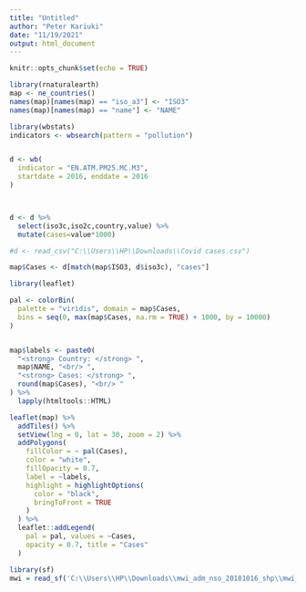 ```yaml
---
title: "Untitled"
author: "Peter Kariuki"
date: "11/19/2021"
output: html_document
---
```


```r
knitr::opts_chunk$set(echo = TRUE)
```


```r
library(rnaturalearth)
map <- ne_countries()
names(map)[names(map) == "iso_a3"] <- "ISO3"
names(map)[names(map) == "name"] <- "NAME"

library(wbstats)
indicators <- wbsearch(pattern = "pollution")


d <- wb(
  indicator = "EN.ATM.PM25.MC.M3",
  startdate = 2016, enddate = 2016
)



d <- d %>% 
  select(iso3c,iso2c,country,value) %>% 
  mutate(cases=value*1000) 

#d <- read_csv("C:\\Users\\HP\\Downloads\\Covid cases.csv")

map$Cases <- d[match(map$ISO3, d$iso3c), "cases"]

```


```r
library(leaflet)

pal <- colorBin(
  palette = "viridis", domain = map$Cases,
  bins = seq(0, max(map$Cases, na.rm = TRUE) + 1000, by = 10000)
)


map$labels <- paste0(
  "<strong> Country: </strong> ",
  map$NAME, "<br/> ",
  "<strong> Cases: </strong> ",
  round(map$Cases), "<br/> "
) %>%
  lapply(htmltools::HTML)

leaflet(map) %>%
  addTiles() %>%
  setView(lng = 0, lat = 30, zoom = 2) %>%
  addPolygons(
    fillColor = ~ pal(Cases),
    color = "white",
    fillOpacity = 0.7,
    label = ~labels,
    highlight = highlightOptions(
      color = "black",
      bringToFront = TRUE
    )
  ) %>%
  leaflet::addLegend(
    pal = pal, values = ~Cases,
    opacity = 0.7, title = "Cases"
  )
```

```r
library(sf)
mwi = read_sf('C:\\Users\\HP\\Downloads\\mwi_adm_nso_20181016_shp\\mwi_admbnda_adm2_nso_20181016.shp')
```

